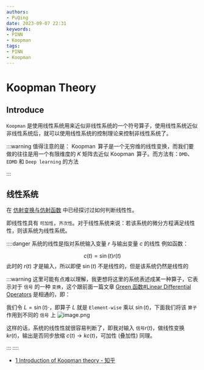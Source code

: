 ```yaml
---
authors:
- PuQing
date: 2023-09-07 22:31
keywords:
- PINN
- Koopman
tags:
- PINN
- Koopman
---
```

# Koopman Theory

## Introduce

`Koopman` 是使用线性系统用来近似非线性系统的一个符号算子，使用线性系统近似非线性系统后，就可以使用线性系统的控制理论来控制非线性系统了。

:::warning 值得注意的是：
$\operatorname{Koopman}$ 算子是一个无穷维的线性变换，而我们要做的往往是用一个有限维度的 $K$ 矩阵去近似 $\operatorname{Koopman}$ 算子。而方法有：`DMD`、`EDMD` 和 `Deep learning` 的方法

:::
## 线性系统

在 [仿射变换与仿射函数](./bbfe1702) 中已经探讨过如何判断<Highlight>线性性</Highlight>。


<!--truncate-->
即<Highlight>线性性</Highlight>具有 `可加性`，`齐次性`。对于线性系统来说：若该系统的微分方程满足线性性，则该系统为线性系统。

::::danger 系统的线性是指对系统输入变量 $r$ 与输出变量 $c$ 的线性
例如函数：

$$
c(t) = \sin(t) r(t)
$$
此时的 $r(t)$ 才是输入，所以即便 $\sin(t)$ 不是线性的，但是该系统仍然是线性的

:::warning
这里可能有点难以理解，我更想将这里的<Highlight>系统</Highlight>表述成某一种算子，它表示对于 `信号` 的一种 `变换`，这个跟前面一篇文章 [Green 函数#Linear Differential Operators](./bfd8484a#linear-differential-operators) 是相通的，即：

我们令 $L=\sin(t)\cdot$，即算子 $L$ 就是 `Element-wise` 乘以 $\sin(t)$，下面我们将该 `算子` 作用到不同的 `信号` 上
![image.png](https://images.puqing.work/2023/09/15/65040d9edd637.png)

这样的话，系统的线性性就很容易判断了，即我对输入 `信号`$r(t)$，做线性变换 $kr(t)$，输出是否同步放缩 $c(t)\to kc(t)$，可加性 (叠加性) 同理。

:::
::::
- [1 Introduction of Koopman theory - 知乎](https://zhuanlan.zhihu.com/p/77438448)

